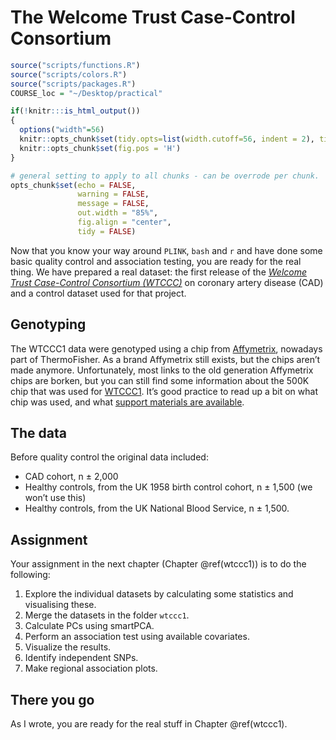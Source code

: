 # The Welcome Trust Case-Control Consortium {#wtccc1_intro}
<!-- ![](./img/_headers/interactive_plot.png){width=100%} -->
```r
source("scripts/functions.R")
source("scripts/colors.R")
source("scripts/packages.R")
COURSE_loc = "~/Desktop/practical"
```

```r
if(!knitr:::is_html_output())
{
  options("width"=56)
  knitr::opts_chunk$set(tidy.opts=list(width.cutoff=56, indent = 2), tidy = TRUE)
  knitr::opts_chunk$set(fig.pos = 'H')
}
```

```r
# general setting to apply to all chunks - can be overrode per chunk.
opts_chunk$set(echo = FALSE, 
               warning = FALSE, 
               message = FALSE, 
               out.width = "85%", 
               fig.align = "center", 
               tidy = FALSE)
```
Now that you know your way around `PLINK`, `bash` and `r` and have done some basic quality control and association testing, you are ready for the real thing. We have prepared a real dataset: the first release of the [*Welcome Trust Case-Control Consortium (WTCCC)*](https://www.wtccc.org.uk/ccc1/overview.html){target="_blank"} on coronary artery disease (CAD) and a control dataset used for that project. 

## Genotyping

The WTCCC1 data were genotyped using a chip from [Affymetrix](https://www.thermofisher.com/us/en/home/life-science/microarray-analysis/affymetrix.html?category=34000&categoryIdClicked=34000&rootCategoryId=34000&navMode=34000&aId=productsNav){target="_blank"}, nowadays  part of ThermoFisher. As a brand Affymetrix still exists, but the chips aren't made anymore. Unfortunately, most links to the old generation Affymetrix chips are borken, but you can still find some information about the 500K chip that was used for [WTCCC1](https://tools.thermofisher.com/content/sfs/brochures/whole_genome_assoc_500k_jsmith.pdf){target="_blank"}. It's good practice to read up a bit on what chip was used, and what [support materials are available](https://www.thermofisher.com/us/en/home/life-science/microarray-analysis/microarray-data-analysis.html){target="_blank"}. 

## The data

Before quality control the original data included: 

- CAD cohort, n ± 2,000
- Healthy controls, from the UK 1958 birth control cohort, n ± 1,500 (we won't use this)
- Healthy controls, from the UK National Blood Service, n ± 1,500.

## Assignment

Your assignment in the next chapter (Chapter \@ref(wtccc1)) is to do the following:

1. Explore the individual datasets by calculating some statistics and visualising these.
2. Merge the datasets in the folder `wtccc1`.
3. Calculate PCs using smartPCA.
4. Perform an association test using available covariates. 
5. Visualize the results.
6. Identify independent SNPs.
7. Make regional association plots.


## There you go

As I wrote, you are ready for the real stuff in Chapter \@ref(wtccc1). 

<!-- ```{js, echo = FALSE} -->
<!-- title=document.getElementById('header'); -->
<!-- title.innerHTML = '<img src="img/_headers/interactive_plot.png" alt="WTCCC1 introduction">' + title.innerHTML -->
<!-- ``` -->
